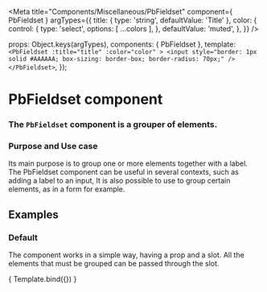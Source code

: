 
<Meta
  title="Components/Miscellaneous/PbFieldset"
  component={ PbFieldset }
  argTypes={{
    title: {
      type: 'string',
      defaultValue: 'Title'
    },
    color: {
      control: {
        type: 'select',
        options: [ ...colors ],
      },
      defaultValue: 'muted',
    },
  }}
/>

  props: Object.keys(argTypes),
  components: { PbFieldset },
  template: `
    <PbFieldset
      :title="title"
      :color="color"
    >
      <input style="border: 1px solid #AAAAAA; box-sizing: border-box; border-radius: 70px;" />
    </PbFieldset>
  `,
});

# **PbFieldset component**
### The `PbFieldset` component is a grouper of elements.

### Purpose and Use case

Its main purpose is to group one or more elements together with a label.
The PbFieldset component can be useful in several contexts, such as adding a label to an input,
It is also possible to use to group certain elements, as in a form for example.

## Examples

### Default

The component works in a simple way, having a prop and a slot.
All the elements that must be grouped can be passed through the slot.

<Canvas>
  <Story name="Default" height="auto">
    { Template.bind({}) }
  </Story>
</Canvas>
